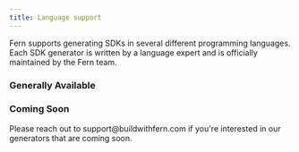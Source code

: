 ```yaml
---
title: Language support
---
```


Fern supports generating SDKs in several different programming languages. Each SDK generator is written by a language expert and is officially maintained by the Fern team.

### Generally Available

<CardGroup cols={3}>
  <Card title="TypeScript" icon="brands node-js" />
  <Card title="Python" icon="brands python" />
  <Card title="Go" icon="brands golang" />
  <Card title=".NET" icon="brands microsoft" />
  <Card title="Java" icon="brands java" />
  <Card title="Ruby" icon="gem" />
  <Card title="PHP" icon="brands php" />
</CardGroup>

### Coming Soon

<CardGroup cols={3}>
  <Card title="Swift" icon="brands swift" />
  <Card title="Rust" icon="brands rust" />
  <Card title="Terraform" icon="cloud" />
  <Card title="CLI" icon="terminal" />
</CardGroup>

<Warning title="Get early access">
  Please reach out to support@buildwithfern.com if you're interested in our generators that are coming soon.
</Warning>
